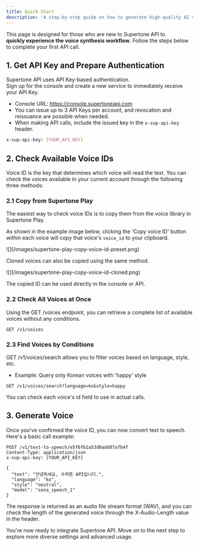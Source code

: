```yaml
---
title: Quick Start
description: 'A step-by-step guide on how to generate high-quality AI voices using Supertone API.'
---
```

This page is designed for those who are new to Supertone API to\
**quickly experience the voice synthesis workflow**.
Follow the steps below to complete your first API call.

## 1. Get API Key and Prepare Authentication
Supertone API uses API Key-based authentication.\
Sign up for the console and create a new service to immediately receive your API Key.

- Console URL: https://console.supertoneapi.com
- You can issue up to 3 API Keys per account, and revocation and reissuance are possible when needed.
- When making API calls, include the issued key in the `x-sup-api-key` header.

```bash
x-sup-api-key: [YOUR_API_KEY]
```

## 2. Check Available Voice IDs
Voice ID is the key that determines which voice will read the text. You can check the voices available in your current account through the following three methods:

### 2.1 Copy from Supertone Play
The easiest way to check voice IDs is to copy them from the voice library in Supertone Play.

As shown in the example image below, clicking the 'Copy voice ID' button within each voice will copy that voice's `voice_id` to your clipboard.

<Frame>
  ![](/images/supertone-play-copy-voice-id-preset.png)
</Frame>

Cloned voices can also be copied using the same method.

<Frame>
  ![](/images/supertone-play-copy-voice-id-cloned.png)
</Frame>

The copied ID can be used directly in the console or API.

### 2.2 Check All Voices at Once
Using the GET /voices endpoint, you can retrieve a complete list of available voices without any conditions.

```http
GET /v1/voices
```

### 2.3 Find Voices by Conditions
GET /v1/voices/search allows you to filter voices based on language, style, etc.

- Example: Query only Korean voices with 'happy' style
```http
GET /v1/voices/search?language=ko&style=happy
```

You can check each voice's id field to use in actual calls.

## 3. Generate Voice
Once you've confirmed the voice ID, you can now convert text to speech.
Here's a basic call example:

```http
POST /v1/text-to-speech/e5f6fb1a53d0add87afb4f
Content-Type: application/json
x-sup-api-key: [YOUR_API_KEY]

{
  "text": "안녕하세요, 수퍼톤 API입니다.",
  "language": "ko",
  "style": "neutral",
  "model": "sona_speech_1"
}
```

The response is returned as an audio file stream format (WAV), and you can check the length of the generated voice through the X-Audio-Length value in the header.

You're now ready to integrate Supertone API. Move on to the next step to explore more diverse settings and advanced usage.

